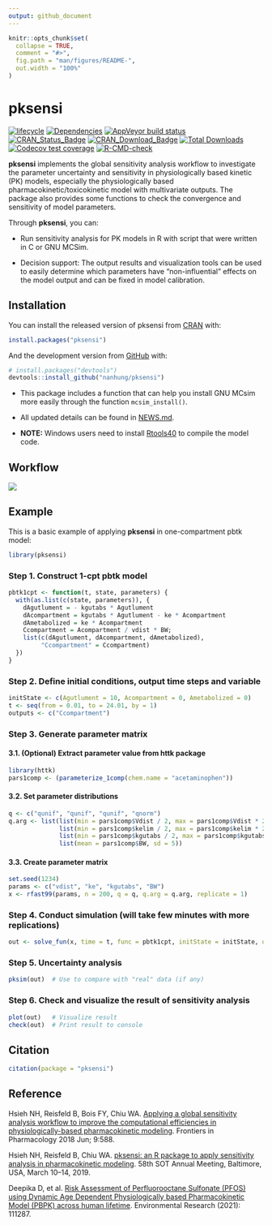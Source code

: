 ```yaml
---
output: github_document
---
```


<!-- README.md is generated from README.Rmd. Please edit that file -->

```r
knitr::opts_chunk$set(
  collapse = TRUE,
  comment = "#>",
  fig.path = "man/figures/README-",
  out.width = "100%"
)
```

# pksensi

<!-- badges: start -->
[![lifecycle](https://img.shields.io/badge/lifecycle-stable-brightgreen.svg)](https://www.tidyverse.org/lifecycle/#experimental)
[![Dependencies](https://tinyverse.netlify.com/badge/pksensi)](https://cran.r-project.org/package=pksensi)
[![AppVeyor build status](https://ci.appveyor.com/api/projects/status/github/nanhung/pksensi?branch=master&svg=true)](https://ci.appveyor.com/project/nanhung/pksensi)
[![CRAN\_Status\_Badge](http://www.r-pkg.org/badges/version-last-release/pksensi)](https://cran.r-project.org/package=pksensi)
[![CRAN\_Download\_Badge](http://cranlogs.r-pkg.org/badges/pksensi)](https://cran.r-project.org/package=pksensi)
[![Total Downloads](https://cranlogs.r-pkg.org/badges/grand-total/pksensi?color=orange)](https://CRAN.R-project.org/package=pksensi)
[![Codecov test coverage](https://codecov.io/gh/nanhung/pksensi/branch/master/graph/badge.svg)](https://codecov.io/gh/nanhung/pksensi?branch=master)
[![R-CMD-check](https://github.com/nanhung/pksensi/workflows/R-CMD-check/badge.svg)](https://github.com/nanhung/pksensi/actions)
<!-- badges: end -->

**pksensi** implements the global sensitivity analysis workflow to investigate the parameter uncertainty and sensitivity in physiologically based kinetic (PK) models, especially the physiologically based pharmacokinetic/toxicokinetic  model with multivariate outputs. The package also provides some functions to check the convergence and sensitivity of model parameters.

Through **pksensi**, you can:

-	Run sensitivity analysis for PK models in R with script that were written in C or GNU MCSim.

-	Decision support: The output results and visualization tools can be used to easily determine which parameters have "non-influential" effects on the model output and can be fixed in model calibration. 

## Installation

You can install the released version of pksensi from [CRAN](https://CRAN.R-project.org) with:

``` r
install.packages("pksensi")
```

And the development version from [GitHub](https://github.com/) with:

``` r
# install.packages("devtools")
devtools::install_github("nanhung/pksensi")
```

- This package includes a function that can help you install GNU MCsim more easily through the function `mcsim_install()`.

- All updated details can be found in [NEWS.md](https://github.com/nanhung/pksensi/blob/master/NEWS.md).

- **NOTE:** Windows users need to install [Rtools40](https://cran.r-project.org/bin/windows/Rtools/) to compile the model code.

## Workflow

![](https://i.ibb.co/tqpDLrk/sensitivity-workflow.png)

## Example

This is a basic example of applying **pksensi** in one-compartment pbtk model:

```r
library(pksensi)
```

### Step 1. Construct 1-cpt pbtk model
```r
pbtk1cpt <- function(t, state, parameters) {
  with(as.list(c(state, parameters)), {
    dAgutlument = - kgutabs * Agutlument
    dAcompartment = kgutabs * Agutlument - ke * Acompartment
    dAmetabolized = ke * Acompartment
    Ccompartment = Acompartment / vdist * BW;
    list(c(dAgutlument, dAcompartment, dAmetabolized), 
         "Ccompartment" = Ccompartment) 
  })
}
```


### Step 2. Define initial conditions, output time steps and variable

```r
initState <- c(Agutlument = 10, Acompartment = 0, Ametabolized = 0)
t <- seq(from = 0.01, to = 24.01, by = 1)
outputs <- c("Ccompartment")
```

### Step 3. Generate parameter matrix 

#### 3.1. (Optional) Extract parameter value from httk package

```r
library(httk)
pars1comp <- (parameterize_1comp(chem.name = "acetaminophen"))
```

#### 3.2. Set parameter distributions

```r
q <- c("qunif", "qunif", "qunif", "qnorm")
q.arg <- list(list(min = pars1comp$Vdist / 2, max = pars1comp$Vdist * 2),
              list(min = pars1comp$kelim / 2, max = pars1comp$kelim * 2),
              list(min = pars1comp$kgutabs / 2, max = pars1comp$kgutabs * 2),
              list(mean = pars1comp$BW, sd = 5))
```

#### 3.3. Create parameter matrix

```r
set.seed(1234)
params <- c("vdist", "ke", "kgutabs", "BW")
x <- rfast99(params, n = 200, q = q, q.arg = q.arg, replicate = 1)
```

### Step 4. Conduct simulation (will take few minutes with more replications)

```r
out <- solve_fun(x, time = t, func = pbtk1cpt, initState = initState, outnames = outputs)
```

### Step 5. Uncertainty analysis

```r
pksim(out)  # Use to compare with "real" data (if any)
```

### Step 6. Check and visualize the result of sensitivity analysis

```r
plot(out)   # Visualize result
check(out)  # Print result to console
```

## Citation


```r
citation(package = "pksensi")
```

## Reference

Hsieh NH, Reisfeld B, Bois FY, Chiu WA. [Applying a global sensitivity analysis workflow to improve the computational efficiencies in physiologically-based pharmacokinetic modeling](https://www.frontiersin.org/articles/10.3389/fphar.2018.00588/full). Frontiers in Pharmacology 2018 Jun; 9:588.

Hsieh NH, Reisfeld B, Chiu WA. [pksensi: an R package to apply sensitivity analysis in pharmacokinetic modeling](https://nanhung.rbind.io/poster/2019-SOT.pdf). 58th SOT Annual Meeting, Baltimore, USA, March 10–14, 2019.

Deepika D, et al. [Risk Assessment of Perfluorooctane Sulfonate (PFOS) using Dynamic Age Dependent Physiologically based Pharmacokinetic Model (PBPK) across human lifetime](https://doi.org/10.1016/j.envres.2021.111287). Environmental Research (2021): 111287.










